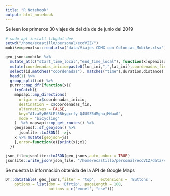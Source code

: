 ```yaml
---
title: "R Notebook"
output: html_notebook
---
```



Se leen los primeros 30 viajes de del día de de junio del 2019
```r
# sudo apt install libgdal-dev
setwd("/home/ecastillo/personal/ecoVIZ/")
mobike=openxlsx::read.xlsx("data/Viajes CDMX con Colonias_Mobike.xlsx")

geo_jsons=mobike %>% 
  mutate_at(c("start_time_local","end_time_local"), function(x)openxlsx::convertToDateTime(x) )%>% mutate(id=row_number()) %>% 
  mutate(coordenadas_inicio=paste0(lon_ini,",",lat_ini),coordenadas_fin=paste0(lon_fin,",",lat_fin)) %>% 
  select(id,matches("coordenadas"), matches("time"),duration,distance) %>% 
  head(1) %>%
  group_split(id) %>% 
  purrr::map_dfr(function(x){
    tryCatch({
    mapsapi::mp_directions(
      origin = x$coordenadas_inicio,
      destination = x$coordenadas_fin,
      alternatives = FALSE,
      key="AIzaSyB6BLEl5Bhygcrfy-Q4USZ6dMghajMNax0",
      mode = "bicycling"
    )  %>% mapsapi::mp_get_routes() %>% 
    geojsonsf::sf_geojson() %>% 
      jsonlite::toJSON() ->js
    x %>% mutate(geojson=js)
    },error=function(e){print(x);x})
  })

json_file=jsonlite::toJSON(geo_jsons,auto_unbox = TRUE)
jsonlite::write_json(json_file, "/home/ecastillo/personal/ecoVIZ/data/viajes_mobike.json")


```

Se muestra la información obtenida de la API de Google Maps
```r
DT::datatable( geo_jsons,filter = 'top',  extensions = 'Buttons', 
    options = list(dom = 'Bfrtip', pageLength = 100,
                   buttons = c('excel', "csv"))) 

```

